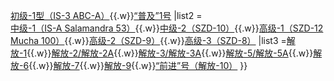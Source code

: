 <noinclude></noinclude>{{Navbox
|name  = 中国滑翔机
|title = 中国制造的[[滑翔机]]
|state={{{state|autocollapse}}}
|list1 =
[[“上师”1号]]{{.w}}[[初级-1型滑翔机|初级-1型（IS-3 ABC-A）]]{{.w}}[[普及1号滑翔机|“普及”1号]]
|list2 =[[中级-1型滑翔机|中级-1（IS-A Salamandra 53）]]{{.w}}[[中级-2型滑翔机|中级-2（SZD-10）]]{{.w}}[[高级-1型滑翔机|高级-1（SZD-12 Mucha 100）]]{{.w}}[[高级-2型滑翔机|高级-2（SZD-9）]]{{.w}}[[高级-3型滑翔机|高级-3（SZD-8）]]
|list3 =[[解放-1型滑翔机|解放-1]]{{.w}}[[解放-2型滑翔机|解放-2/解放-2A]]{{.w}}[[解放-3型滑翔机|解放-3/解放-3A]]{{.w}}[[解放-5型滑翔机|解放-5/解放-5A]]{{.w}}[[解放-6型滑翔机|解放-6]]{{.w}}[[解放-7型滑翔机|解放-7]]{{.w}}[[解放-9型滑翔机|解放-9]]{{.w}}[[解放-10型滑翔机|“前进”号（解放-10）]]
}}